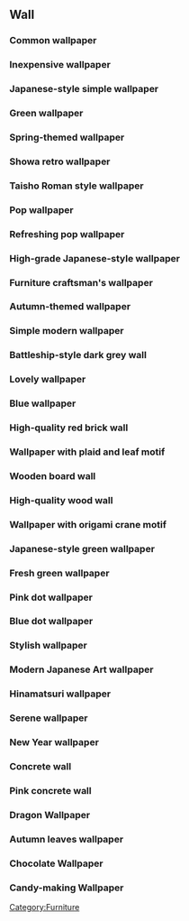 ==Wall==
===Common wallpaper ===
{{FurnitureInfo
|name=Common wallpaper 
|type=wall 
|japanesename=普通の壁紙 
|image=Common wallpaper.png 
|coin=0 
|fairy=0
|releasenote= Default
}}
===Inexpensive wallpaper ===
{{FurnitureInfo
|name=Inexpensive wallpaper 
|type=wall 
|japanesename=低予算な壁紙 
|image=Inexpensive wallpaper.png 
|coin=50 
|fairy=0
|releasenote=
}}
===Japanese-style simple wallpaper ===
{{FurnitureInfo
|name=Japanese-style simple wallpaper 
|type=wall 
|japanesename=和のシンプル壁紙 
|image=Japanese-style simple wallpaper.png 
|coin=300 
|fairy=0
|releasenote=
}}
===Green wallpaper ===
{{FurnitureInfo
|name=Green wallpaper 
|type=wall 
|japanesename=緑の壁紙 
|image=Green wallpaper.png 
|coin=250 
|fairy=0
|releasenote= Sold till 9/4/2013
}}
===Spring-themed wallpaper ===
{{FurnitureInfo
|name=Spring-themed wallpaper 
|type=wall 
|japanesename=春仕様の壁紙 
|image=Spring-themed wallpaper.png 
|coin=1000 
|fairy=0
|releasenote=
}}
===Showa retro wallpaper ===
{{FurnitureInfo
|name=Showa retro wallpaper 
|type=wall 
|japanesename=昭和レトロな壁紙 
|image=Showa retro wallpaper.png 
|coin=0 
|fairy=0
|releasenote=
}}
===Taisho Roman style wallpaper ===
{{FurnitureInfo
|name=Taisho Roman style wallpaper 
|type=wall 
|japanesename=大正ロマンな壁紙 
|image=Taisho Roman style wallpaper.png 
|coin=0 
|fairy=0
|releasenote=
}}
===Pop wallpaper ===
{{FurnitureInfo
|name=Pop wallpaper 
|type=wall 
|japanesename=ポップな壁紙 
|image=Pop wallpaper.png 
|coin=100 
|fairy=0
|releasenote=
}}
===Refreshing pop wallpaper ===
{{FurnitureInfo
|name=Refreshing pop wallpaper 
|type=wall 
|japanesename=爽やかポップな壁紙 
|image=Refreshing pop wallpaper.png 
|coin=0 
|fairy=0
|releasenote=
}}
===High-grade Japanese-style wallpaper ===
{{FurnitureInfo
|name=High-grade Japanese-style wallpaper 
|type=wall 
|japanesename=高級和風壁紙 
|image=High-grade Japanese-style wallpaper.png 
|coin=700 
|fairy=0
|releasenote=
}}
===Furniture craftsman's wallpaper ===
{{FurnitureInfo
|name=Furniture craftsman's wallpaper 
|type=wall 
|japanesename=家具職人の壁紙 
|image=Furniture craftsman's wallpaper.png 
|coin=2000 
|fairy=1
|releasenote=
}}
===Autumn-themed wallpaper ===
{{FurnitureInfo
|name=Autumn-themed wallpaper 
|type=wall 
|japanesename=秋仕様の壁紙 
|image=Autumn-themed wallpaper.png 
|coin=1000 
|fairy=0
|releasenote=
}}
===Simple modern wallpaper ===
{{FurnitureInfo
|name=Simple modern wallpaper 
|type=wall 
|japanesename=シンプルモダン壁紙 
|image=Simple modern wallpaper.png 
|coin=200 
|fairy=0
|releasenote=
}}
===Battleship-style dark grey wall ===
{{FurnitureInfo
|name=Battleship-style dark grey wall 
|type=wall 
|japanesename=軍艦色の壁 
|image=Battleship-style dark grey wall.png 
|coin=900 
|fairy=0
|releasenote=
}}
===Lovely wallpaper ===
{{FurnitureInfo
|name=Lovely wallpaper 
|type=wall
|japanesename=可憐な壁紙 
|image=Lovely wallpaper.png 
|coin=0 
|fairy=0
|releasenote=
}}
===Blue wallpaper ===
{{FurnitureInfo
|name=Blue wallpaper 
|type=wall 
|japanesename=青い壁紙 
|image=Blue wallpaper.png 
|coin=200 
|fairy=0
|releasenote= Sold till 9/4/2013
}}
===High-quality red brick wall ===
{{FurnitureInfo
|name=High-quality red brick wall 
|type=wall 
|japanesename=高級赤煉瓦の壁 
|image=High-quality red brick wall.png 
|coin=3000 
|fairy=0
|releasenote=
}}
===Wallpaper with plaid and leaf motif ===
{{FurnitureInfo
|name=Wallpaper with plaid and leaf motif 
|type=wall 
|japanesename=チェック＆リーフ壁紙 
|image=Wallpaper with plaid and leaf motif.png 
|coin=300 
|fairy=0
|releasenote=
}}
===Wooden board wall ===
{{FurnitureInfo
|name=Wooden board wall
|type=wall 
|japanesename=木板の壁 
|image= Wooden board wall.png 
|coin=1000 
|fairy=0
|releasenote=
}}
===High-quality wood wall ===
{{FurnitureInfo
|name=High-quality wood wall 
|type=wall 
|japanesename=高級木材の壁 
|image=High-quality wood wall.png 
|coin=2200 
|fairy=0
|releasenote=
}}
===Wallpaper with origami crane motif ===
{{FurnitureInfo
|name=Wallpaper with origami crane motif 
|type=wall 
|japanesename=折鶴の壁紙 
|image=Wallpaper with origami crane motif.png 
|coin=1500 
|fairy=0
|releasenote=
}}
=== Japanese-style green wallpaper ===
{{FurnitureInfo
|name=Japanese-style green wallpaper 
|type=wall 
|japanesename=緑の和壁紙 
|image=Japanese-style green wallpaper.png 
|coin=1900 
|fairy=0
|releasenote= Sold till 1/8/2014
}}
===Fresh green wallpaper ===
{{FurnitureInfo
|name=Fresh green wallpaper 
|type=wall 
|japanesename=新緑の壁紙 
|image= Fresh green wallpaper.png 
|coin=900 
|fairy=0
|releasenote=
}}
===Pink dot wallpaper ===
{{FurnitureInfo
|name=Pink dot wallpaper 
|type=wall 
|japanesename=ピンクドット壁紙 
|image=Pink dot wallpaper.png 
|coin=400 
|fairy=0
|releasenote=
}}
===Blue dot wallpaper ===
{{FurnitureInfo
|name=Blue dot wallpaper 
|type=wall 
|japanesename=ブルードットな壁紙 
|image=Blue dot wallpaper.png 
|coin=0 
|fairy=0
|releasenote=
}}
===Stylish wallpaper ===
{{FurnitureInfo
|name=Stylish wallpaper 
|type=wall 
|japanesename=粋な壁紙 
|image=Stylish wallpaper.png 
|coin=0 
|fairy=0
|releasenote=
}}
===Modern Japanese Art wallpaper ===
{{FurnitureInfo
|name=Modern Japanese art wallpaper 
|type=wall 
|japanesename=和モダンアート壁紙 
|image=Modern Japanese art wallpaper.png 
|coin=750 
|fairy=0
|releasenote= Sold till 3/28/2014
}}
===Hinamatsuri wallpaper===
{{FurnitureInfo
|name= Hinamatsuri wallpaper
|type=wall 
|japanesename=桃の節句の壁紙
|image=Hinamatsuri wallpaper.png 
|coin=330 
|fairy=0
|releasenote= Available since 2/23/2015
|BGM=「桃の節句と艦娘」 Hinamatsuri and the Ship girls
}}
===Serene wallpaper===
{{FurnitureInfo
|name=Serene wallpaper 
|type=wall 
|japanesename=穏やかな壁紙 
|image=Serene wallpaper.png 
|coin=0 
|fairy=0
|releasenote=
}}
===New Year wallpaper ===
{{FurnitureInfo
|name=New Year wallpaper 
|type=wall 
|japanesename=新春の壁紙 
|image=New Year wallpaper.png 
|coin=1800 
|fairy=0
|releasenote= Sold till 3/28/2014
}}
===Concrete wall ===
{{FurnitureInfo
|name=Concrete wall 
|type=wall 
|japanesename=コンクリート壁 
|image=Concrete wall.png 
|coin=200 
|fairy=0
|releasenote= Sold till 3/28/2014
}}
===Pink concrete wall ===
{{FurnitureInfo
|name=Pink concrete wall 
|type=wall 
|japanesename=ピンクコンクリ壁 
|image=Pink concrete wall.png 
|coin=250 
|fairy=0
|releasenote=
}}
===Dragon Wallpaper ===
{{FurnitureInfo
|name=Dragon wallpaper 
|type=wall 
|japanesename=龍の壁紙 
|image=Dragon wallpaper.png 
|coin=50000 
|fairy=0
|releasenote=
}}
===Autumn leaves wallpaper ===
{{FurnitureInfo
|name=Autumn leaves wallpaper 
|type=wall 
|japanesename=紅葉の壁紙 
|image=Autumn leaves wallpaper.png 
|coin=20000 
|fairy=0
|releasenote=
}}
===Chocolate Wallpaper===
{{FurnitureInfo
|name=Chocolate Wallpaper
|type=wall 
|japanesename=チョコレートの壁紙
|image=チョコレートの壁紙.png
|coin=550
|fairy=0
|releasenote= Sold since 1/24/2015
}}
===Candy-making Wallpaper===
{{FurnitureInfo
|name= Candy-making Wallpaper
|type=wall 
|japanesename=お菓子作りの壁紙
|image=お菓子作りの壁紙.png
|coin=700 
|fairy=0
|releasenote= Sold since 1/24/2015
|BGM=「艦娘のお菓子作り」 Candy-making by the Ship girls
}}
[[Category:Furniture]]
